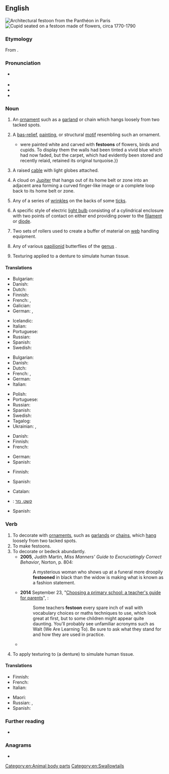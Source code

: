 ==English==
{{was wotd|2010|September|16}}
[[File:Détail du Panthéon en mars 2014 5.jpg|thumb|Architectural festoon from the Panthéon in Paris]]
[[File:Cupid Seated on a Garland MET DP278833 (cropped).jpg|thumb|Cupid seated on a festoon made of flowers, circa 1770-1790]]

===Etymology===
From {{bor|en|fr|feston}}.

===Pronunciation===
* {{a|UK|US}} {{IPA|en|/fɛsˈtuːn/}}
* {{audio|en|en-us-festoon.ogg|Audio (US)}}
* {{audio|en|en-au-festoon.ogg|Audio (AU)}}
* {{rhymes|en|uːn}}

===Noun===
{{en-noun}}

# An [[ornament]] such as a [[garland]] or chain which hangs loosely from two tacked spots.
# {{lb|en|architectural element}} A [[bas-relief]], [[painting]], or structural [[motif]] resembling such an ornament.
#* {{quote-book|en|year=1963|author={{w|Margery Allingham}}
|title={{w|The China Governess}}
|chapter=1|url=http://openlibrary.org/works/OL2004261W
|passage=The half-dozen pieces {{...}} were painted white and carved with '''festoons''' of flowers, birds and cupids. To display them the walls had been tinted a vivid blue which had now faded, but the carpet, which had evidently been stored and recently relaid, retained its original turquoise.}}
# A raised [[cable]] with light globes attached.
# {{lb|en|astronomy}} A cloud on [[Jupiter]] that hangs out of its home belt or zone into an adjacent area forming a curved finger-like image or a complete loop back to its home belt or zone.
# {{lb|en|acarology}} Any of a series of [[wrinkle]]s on the backs of some [[tick]]s.
# {{lb|en|technology}} A specific style of electric [[light bulb]] consisting of a cylindrical enclosure with two points of contact on either end providing power to the [[filament]] or [[diode]].
# {{lb|en|manufacturing}} Two sets of rollers used to create a buffer of material on [[web]] handling equipment.
# Any of various [[papilionid]] butterflies of the [[genus]] {{taxlink|Zerynthia|genus|ver=190708}}.
# {{lb|en|dentistry}} Texturing applied to a denture to simulate human tissue.

====Translations====
{{trans-top|ornament which hangs loosely from two tacked spots}}
* Bulgarian: {{t|bg|гирлянда|f|sc=Cyrl}}
* Danish: {{t|da|guirlande|c}}
* Dutch: {{t+|nl|festoen|n}}
* Finnish: {{t|fi|koristeköynnös}}
* French: {{t+|fr|feston|m}}, {{t+|fr|guirlande}}
* Galician: {{t|gl|festón|m}}
* German: {{t+|de|Feston|n}}, {{t+|de|Girlande|f}}
{{trans-mid}}
* Icelandic: {{t|is|blómsveigur|m}}
* Italian: {{t+|it|ghirlanda}}
* Portuguese: {{t+|pt|guirlanda|f}}
* Russian: {{t+|ru|гирля́нда|f}}
* Spanish: {{t+|es|guirnalda}}
* Swedish: {{t+|sv|festong|c}}
{{trans-bottom}}

{{trans-top|architecture: bas-relief, painting, or structural motif resembling a festoon}}
* Bulgarian: {{t|bg|фестон|sc=Cyrl}}
* Danish: {{t|da|feston|c}}
* Dutch: {{t+|nl|festoen|n}}
* French: {{t+|fr|feston|m}}, {{t+|fr|guirlande|f}}
* German: {{t+|de|Feston|n}}
* Italian: {{t+|it|festone}}
{{trans-mid}}
* Polish: {{t+|pl|feston|m}}
* Portuguese: {{t|pt|festão|m}}
* Russian: {{t+|ru|фестон|m}}
* Spanish: {{t+|es|festón}}
* Swedish: {{t+|sv|festong|c}}
* Tagalog: {{t|tl|peston}}
* Ukrainian: {{t|uk|фесто́н}}, {{t|uk|гірля́нда}} {{qualifier|орнамент}}
{{trans-bottom}}

{{trans-top|cable with light globes attached}}
* Danish: {{t|da|lyskæde|c}}
* Finnish: {{t|fi|valoköynnös}}
* French: {{t|fr|guirlande lumineuse|f}}
{{trans-mid}}
* German: {{t+|de|Lichterkette|f}}
* Spanish: {{t|es|[[guirnalda]] [[luminosa]]|f}}
{{trans-bottom}}

{{trans-top|astronomy: cloud formation on Jupiter}}
* Finnish: {{t+|fi|silta}}
{{trans-mid}}
* Spanish: {{t-needed|es}}
{{trans-bottom}}

{{trans-top|any of a series of wrinkles on the backs of some ticks}}
{{trans-mid}}
{{trans-bottom}}

{{checktrans-top}}
* Catalan: {{t+check|ca|garlanda|f}}
* {{ttbc|he}}: [[קשט, נזר]] {{g|m}}
{{trans-mid}}
* Spanish: {{t+check|es|guirnalda|f}}
{{trans-bottom}}

===Verb===
{{en-verb}}

# To decorate with [[ornament]]s, such as [[garland]]s or [[chain]]s, which [[hang]] loosely from two tacked spots.
# To make festoons.
# To decorate or bedeck abundantly.
#* '''2005''', Judith Martin, ''Miss Manners' Guide to Excruciatingly Correct Behavior'', Norton, p.&nbsp;804:
#*: A mysterious woman who shows up at a funeral more droopily '''festooned''' in black than the widow is making what is known as a fashion statement.
#* '''2014''' September 23, "[http://www.theguardian.com/education/2014/sep/23/choosing-primary-school-guide-teachers-guide-for-parents Choosing a primary school: a teacher's guide for parents]", ''{{w|The Guardian}}'':
#*: Some teachers '''festoon''' every spare inch of wall with vocabulary choices or maths techniques to use, which look great at first, but to some children might appear quite daunting. You'll probably see unfamiliar acronyms such as Walt (We Are Learning To). Be sure to ask what they stand for and how they are used in practice.
#* {{quote-journal|en|author=Olivia Judson|authorlink=Olivia Judson|title=The hemiparasite season &#91;print version: Under the hemiparasite, ''International New York Times'', 24–25 December 2014, p.&nbsp;7&#93;|url=http://www.nytimes.com/2014/12/24/opinion/the-hemiparasite-season.html|work={{w|The New York Times}}|date=23 December 2014|passage=Most mistletoes are "hemiparasites." This means they don't rely on their hosts for all their needs: Instead, they harvest the sun's energy to make some sugars for themselves. Nonetheless, if you're a tree, you don't want to be '''festooned''' with them. Two or three shouldn't be a problem, but dozens of mistletoes can lead to water stress, insect infestation or even death.}}
# {{lb|en|dentistry|transitive}} To apply texturing to (a denture) to simulate human tissue.

====Translations====
{{trans-top|to hang ornaments which hang loosely from two tacked spots}}
* Finnish: {{t|fi|[[koristaa]] [[köynnös|köynnöksin]]}}
* French: {{t+|fr|enguirlander}}
* Italian: {{t|it|inghirlandare}}
{{trans-mid}}
* Maori: {{t|mi|tākeke}}
* Russian: {{t|ru|украша́ть гирляндами}}, {{t|ru|украша́ть фестонами}}
* Spanish: {{t+|es|enguirnaldar}}
{{trans-bottom}}

{{trans-top|to make festoons}}
{{trans-mid}}
{{trans-bottom}}

===Further reading===
* {{pedia}}

===Anagrams===
* {{anagrams|en|a=efnoost|eftsoon}}

[[Category:en:Animal body parts]]
[[Category:en:Swallowtails]]